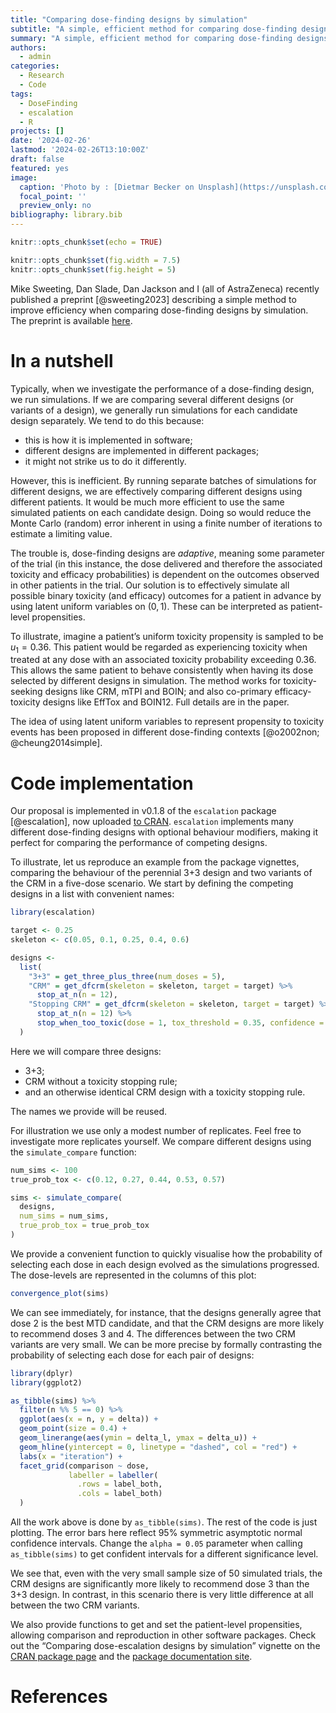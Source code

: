 ```yaml
---
title: "Comparing dose-finding designs by simulation"
subtitle: "A simple, efficient method for comparing dose-finding designs described in preprint and implemented in escalation v0.1.8"
summary: "A simple, efficient method for comparing dose-finding designs described in preprint and implemented in escalation v0.1.8"
authors: 
  - admin
categories:
  - Research
  - Code
tags:
  - DoseFinding
  - escalation
  - R
projects: []
date: '2024-02-26'
lastmod: '2024-02-26T13:10:00Z'
draft: false
featured: yes
image:
  caption: 'Photo by : [Dietmar Becker on Unsplash](https://unsplash.com/photos/two-cars-in-front-of-shutter-doors-8Zt0xOOK4nI)'
  focal_point: ''
  preview_only: no
bibliography: library.bib
---
```


```r
knitr::opts_chunk$set(echo = TRUE)

knitr::opts_chunk$set(fig.width = 7.5)
knitr::opts_chunk$set(fig.height = 5)
```

Mike Sweeting, Dan Slade, Dan Jackson and I (all of AstraZeneca) recently published a preprint [@sweeting2023] describing a simple method to improve efficiency when comparing dose-finding designs by simulation.
The preprint is available [here](https://arxiv.org/abs/2402.15460).

# In a nutshell
Typically, when we investigate the performance of a dose-finding design, we run simulations.
If we are comparing several different designs (or variants of a design), we generally run simulations for each candidate design separately.
We tend to do this because:

- this is how it is implemented in software;
- different designs are implemented in different packages;
- it might not strike us to do it differently.

However, this is inefficient.
By running separate batches of simulations for different designs, we are effectively comparing different designs using different patients. 
It would be much more efficient to use the same simulated patients on each candidate design.
Doing so would reduce the Monte Carlo (random) error inherent in using a finite number of iterations to estimate a limiting value.

The trouble is, dose-finding designs are _adaptive_, meaning some parameter of the trial (in this instance, the dose delivered and therefore the associated toxicity and efficacy probabilities) is dependent on the outcomes observed in other patients in the trial.
Our solution is to effectively simulate all possible binary toxicity (and efficacy) outcomes for a patient in advance by using latent uniform variables on $(0, 1)$.
These can be interpreted as patient-level propensities.

To illustrate, imagine a patient's uniform toxicity propensity is sampled to be $u_1 = 0.36$.
This patient would be regarded as experiencing toxicity when treated at any dose with an associated toxicity probability exceeding 0.36.
This allows the same patient to behave consistently when having its dose selected by different designs in simulation.
The method works for toxicity-seeking designs like CRM, mTPI and BOIN; and also co-primary efficacy-toxicity designs like EffTox and BOIN12. 
Full details are in the paper.

The idea of using latent uniform variables to represent propensity to toxicity events has been proposed in different dose-finding contexts [@o2002non; @cheung2014simple].

# Code implementation

Our proposal is implemented in v0.1.8 of the `escalation` package [@escalation], now uploaded [to CRAN](https://cran.r-project.org/package=escalation).
`escalation` implements many different dose-finding designs with optional behaviour modifiers, making it perfect for comparing the performance of competing designs.

To illustrate, let us reproduce an example from the package vignettes, comparing the behaviour of the perennial 3+3 design and two variants of the CRM in a five-dose scenario.
We start by defining the competing designs in a list with convenient names:

```r
library(escalation)

target <- 0.25
skeleton <- c(0.05, 0.1, 0.25, 0.4, 0.6)

designs <- 
  list(
    "3+3" = get_three_plus_three(num_doses = 5),
    "CRM" = get_dfcrm(skeleton = skeleton, target = target) %>%
      stop_at_n(n = 12),
    "Stopping CRM" = get_dfcrm(skeleton = skeleton, target = target) %>%
      stop_at_n(n = 12) %>%
      stop_when_too_toxic(dose = 1, tox_threshold = 0.35, confidence = 0.8)
  )
```

Here we will compare three designs: 

* 3+3; 
* CRM without a toxicity stopping rule; 
* and an otherwise identical CRM design with a toxicity stopping rule.

The names we provide will be reused.

For illustration we use only a modest number of replicates.
Feel free to investigate more replicates yourself.
We compare different designs using the `simulate_compare` function:

```r
num_sims <- 100
true_prob_tox <- c(0.12, 0.27, 0.44, 0.53, 0.57)

sims <- simulate_compare(
  designs, 
  num_sims = num_sims, 
  true_prob_tox = true_prob_tox
)
```

We provide a convenient function to quickly visualise how the probability of selecting each dose in each design evolved as the simulations progressed.
The dose-levels are represented in the columns of this plot:

```r
convergence_plot(sims)
```

We can see immediately, for instance, that the designs generally agree that dose 2 is the best MTD candidate, and that the CRM designs are more likely to recommend doses 3 and 4.
The differences between the two CRM variants are very small.
We can be more precise by formally contrasting the probability of selecting each dose for each pair of designs:

```r
library(dplyr)
library(ggplot2)

as_tibble(sims) %>% 
  filter(n %% 5 == 0) %>%
  ggplot(aes(x = n, y = delta)) +
  geom_point(size = 0.4) +
  geom_linerange(aes(ymin = delta_l, ymax = delta_u)) +
  geom_hline(yintercept = 0, linetype = "dashed", col = "red") +
  labs(x = "iteration") +
  facet_grid(comparison ~ dose,
             labeller = labeller(
               .rows = label_both,
               .cols = label_both)
  )
```

All the work above is done by `as_tibble(sims)`.
The rest of the code is just plotting.
The error bars here reflect 95% symmetric asymptotic normal confidence intervals.
Change the `alpha = 0.05` parameter when calling `as_tibble(sims)` to get confident intervals for a different significance level.

We see that, even with the very small sample size of 50 simulated trials, the CRM designs are significantly more likely to recommend dose 3 than the 3+3 design.
In contrast, in this scenario there is very little difference at all between the two CRM variants.

We also provide functions to get and set the patient-level propensities, allowing comparison and reproduction in other software packages.
Check out the "Comparing dose-escalation designs by simulation" vignette on the [CRAN package page](https://cran.r-project.org/package=escalation) and the [package documentation site](https://brockk.github.io/escalation/).


# References

